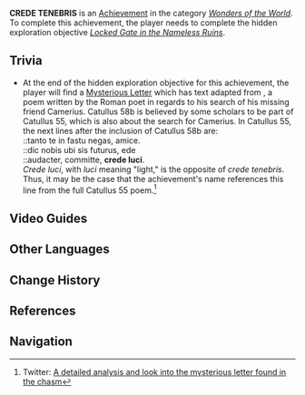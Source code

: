 {{Achievement Infobox
|title        = 
|id           = 81202
|order id     = 1188
|category     = Wonders of the World
|description  = Open the secret chamber in the ruins.
|requirements = Complete ''[[Locked Gate in the Nameless Ruins]]''.
|primogems    = 5
|tracking     = 
|hidden       = 1
|topic        = 
|type         = Exploration
}}
'''CREDE TENEBRIS''' is an [[Achievement]] in the category ''[[Wonders of the World]]''. To complete this achievement, the player needs to complete the hidden exploration objective ''[[Locked Gate in the Nameless Ruins]]''.

==Trivia==
<ul>
<li>At the end of the hidden exploration objective for this achievement, the player will find a [[Mysterious Letter]] which has text adapted from {{w|Catullus 58b}}, a poem written by the Roman poet {{w|Catullus}} in regards to his search of his missing friend Camerius. Catullus 58b is believed by some scholars to be part of Catullus 55, which is also about the search for Camerius. In Catullus 55, the next lines after the inclusion of Catullus 58b are:<br />
::tanto te in fastu negas, amice.<br />
::dic nobis ubi sis futurus, ede<br />
::audacter, committe, '''crede luci'''.<br />
''Crede luci'', with ''luci'' meaning "light," is the opposite of ''crede tenebris''. Thus, it may be the case that the achievement's name references this line from the full Catullus 55 poem.<ref>Twitter: [https://twitter.com/monoceroxcaeli/status/1511573517132869632 A detailed analysis and look into the mysterious letter found in the chasm]</ref></li>
</ul>

==Video Guides==
{{EVT
|video1   = SoFrmNFYTFM
|caption1 = ALL Orb of the Blue Depths Locations (Crede Tenebrae Achievement)

|video2   = https://youtu.be/R8cqciRYPks
|caption2 = Crede Tenebrae Guide
}}

==Other Languages==
{{Other Languages
|en      = CREDE TENEBRIS
|en_lang = la
|en_tl   = Believe in the Darkness
|zhs     = CREDE TENEBRIS
|zht     = CREDE TENEBRIS
|ja      = CREDE TENEBRIS
|ko      = CREDE TENEBRIS
|es      = CREDE TENEBRIS
|fr      = CREDE TENEBRIS
|ru      = CREDE TENEBRIS
|th      = CREDE TENEBRIS
|vi      = CREDE TENEBRIS
|de      = CREDE TENEBRIS
|id      = CREDE TENEBRIS
|pt      = CREDE TENEBRIS
}}

==Change History==
{{Change History|2.6}}

==References==
{{Reflist}}

==Navigation==
{{Achievement Navbox|Wonders of the World|Exploration}}